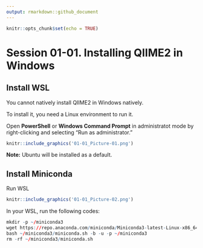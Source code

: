 ```yaml
---
output: rmarkdown::github_document
---
```


```r
knitr::opts_chunk$set(echo = TRUE)
```

# Session 01-01. Installing QIIME2 in Windows
## Install WSL
You cannot natively install QIIME2 in Windows natively.

To install it, you need a Linux environment to run it.

Open **PowerShell** or **Windows Command Prompt** in administratot mode by right-clicking and selecting "Run as administrator."

```r
knitr::include_graphics('01-01_Picture-01.png')
```

**Note:** Ubuntu will be installed as a default.

## Install Miniconda
Run WSL

```r
knitr::include_graphics('01-01_Picture-02.png')
```


In your WSL, run the following codes:

```r
mkdir -p ~/miniconda3
wget https://repo.anaconda.com/miniconda/Miniconda3-latest-Linux-x86_64.sh -O ~/miniconda3/miniconda.sh
bash ~/miniconda3/miniconda.sh -b -u -p ~/miniconda3
rm -rf ~/miniconda3/miniconda.sh
```


